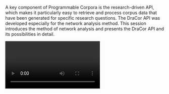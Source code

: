 A key component of Programmable Corpora is the research-driven API, which makes it particularly easy to retrieve and process corpus data that have been generated for specific research questions. The DraCor API was developed especially for the network analysis method. This session introduces the method of network analysis and presents the DraCor API and its possibilities in detail.

<Video provider="youtube" id="61j7R4Gumu8?">

</Video>
